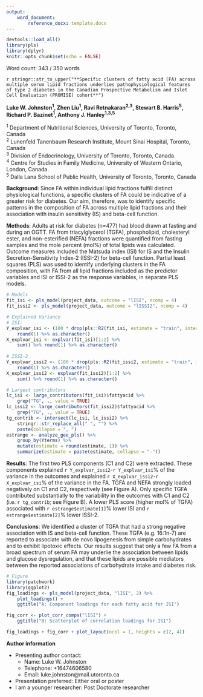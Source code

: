 ```yaml
---
output: 
    word_document:
        reference_docx: template.docx
---
```


```r
devtools::load_all()
library(pls)
library(dplyr)
knitr::opts_chunk$set(echo = FALSE)
```

Word count: 343 / 350 words

`r stringr::str_to_upper("**Specific clusters of fatty acid (FA) across multiple serum lipid fractions underlies pathophysiological features of type 2 diabetes in the Canadian Prospective Metabolism and Islet Cell Evaluation (PROMISE) cohort**")`

**Luke W. Johnston^1^, Zhen Liu^1^, Ravi Retnakaran^2,3^, Stewart B. Harris^5^, Richard P. Bazinet^1^, Anthony J. Hanley^1,3,5^**

| ^1^ Department of Nutritional Sciences, University of Toronto, Toronto, Canada
| ^2^ Lunenfeld Tanenbaum Research Institute, Mount Sinai Hospital, Toronto, Canada
| ^3^ Division of Endocrinology, University of Toronto, Toronto, Canada.
| ^4^ Centre for Studies in Family Medicine, University of Western Ontario, London, Canada.
| ^5^ Dalla Lana School of Public Health, University of Toronto, Toronto, Canada

**Background**: 
Since FA within individual lipid fractions fulfill distinct
physiological functions, a specific clusters of FA could be indicative of a
greater risk for diabetes. Our aim, therefore, was to identify specific patterns in the 
composition of FA across multiple lipid fractions and their association with insulin sensitivity
(IS) and beta-cell function.

**Methods**: 
Adults at risk for diabetes (n=477) had blood drawn at fasting and during an OGTT. FA from
triacylglycerol (TGFA), phospholipid, cholesteryl ester, and non-esterified
(NEFA) fractions were quantified from fasting samples and the mole percent
(mol%) of total lipids was calculated. Outcome measures included the Matsuda index
(ISI) for IS and the Insulin Secretion-Sensitivity Index-2 (ISSI-2) for
beta-cell function. Partial least squares (PLS) was used to identify underlying
clusters in the FA composition, with FA from all lipid fractions included as the
predictor variables and ISI or ISSI-2 as the response variables, in
separate PLS models.

```r
# Models
fit_isi <- pls_model(project_data, outcome = "lISI", ncomp = 4) 
fit_issi2 <- pls_model(project_data, outcome = "lISSI2", ncomp = 4) 

# Explained Variance
# ISI:
Y_explvar_isi <- (100 * drop(pls::R2(fit_isi, estimate = "train", intercept = FALSE)$val))[2] %>% 
    round(1) %>% as.character()
X_explvar_isi <- explvar(fit_isi)[1:2] %>% 
    sum() %>% round(1) %>% as.character()
    
# ISSI-2
Y_explvar_issi2 <- (100 * drop(pls::R2(fit_issi2, estimate = "train", intercept = FALSE)$val))[2] %>% 
    round(1) %>% as.character()
X_explvar_issi2 <- explvar(fit_issi2)[1:2] %>% 
    sum() %>% round(1) %>% as.character()

# Largest contributors
lc_isi <- large_contributors(fit_isi)$fattyacid %>% 
    grep("TG", ., value = TRUE)
lc_issi2 <- large_contributors(fit_issi2)$fattyacid %>% 
    grep("TG", ., value = TRUE) 
tg_contrib <- intersect(lc_isi, lc_issi2) %>% 
    stringr::str_replace_all(" ", "") %>% 
    paste(collapse = ", ")
estrange <- analyze_gee_pls() %>% 
    group_by(Yterms) %>% 
    mutate(estimate = round(estimate, 1)) %>% 
    summarize(estimate = paste(estimate, collapse = "-"))
```

**Results**:
The first two PLS components (C1 and C2) were extracted. These components
explained `r Y_explvar_issi2`-`r Y_explvar_isi`% of the variance in the
outcomes and explained `r X_explvar_issi2`-`r X_explvar_isi`% of the
variance in the FA. TGFA and NEFA strongly loaded negatively on C1 and C2, respectively (see Figure A).
Only specific TGFA contributed substantially to
the variability in the outcomes with C1 and C2 (i.e. `r tg_contrib`; see Figure B). A lower PLS score (higher mol% of TGFA)
associated with `r estrange$estimate[1]`% lower ISI and `r estrange$estimate[2]`% lower ISSI-2.

**Conclusions**:
We identified a cluster of TGFA that had a strong negative association with IS
and beta-cell function. These TGFA (e.g. 16:1n-7) are
reported to associate with de novo lipogenesis from simple carbohydrates and 
to exhibit lipotoxic effects. Our results suggest that
only a few FA from a broad spectrum of serum FA may underlie the association
between lipids and glucose dysregulation, and that these lipids are possible
mediators between the reported associations of carbohydrate intake and diabetes
risk.

```r
# Figure
library(patchwork)
library(ggplot2)
fig_loadings <- pls_model(project_data, "lISI", 2) %>% 
    plot_loadings() +
    ggtitle("A: Component loadings for each fatty acid for ISI")

fig_corr <- plot_corr_comps("lISI") +
    ggtitle("B: Scatterplot of correlation loadings for ISI")

fig_loadings + fig_corr + plot_layout(ncol = 1, heights = c(2, 4))
```


**Author information**

- Presenting author contact:
    - Name: Luke W. Johnston
    - Telephone: +16474606580
    - Email: luke.johnston@mail.utoronto.ca
- Presentation preferred: Either oral or poster
- I am a younger researcher: Post Doctorate researcher

